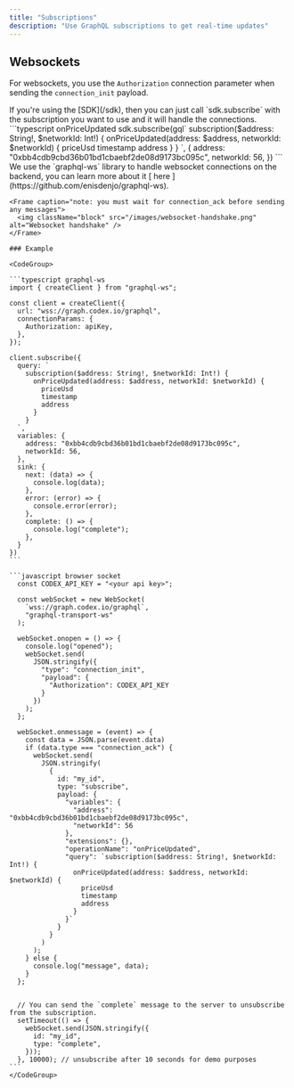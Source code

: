 ```yaml
---
title: "Subscriptions"
description: "Use GraphQL subscriptions to get real-time updates"
---
```



## Websockets

For websockets, you use the `Authorization` connection parameter when sending the `connection_init` payload.



<AccordionGroup>
  <Accordion title="Try it" defaultOpen>
    <div className="h-[400px] w-full">
      <EmbedFrame query={`
        subscription {
          onPriceUpdated(address: "0xbb4cdb9cbd36b01bd1cbaebf2de08d9173bc095c", networkId: 56) {
            priceUsd
            timestamp
            address
          }
        }
      `} />
    </div>
  </Accordion>
  <Accordion title="SDK">
    If you're using the [SDK](/sdk), then you can just call `sdk.subscribe` with the subscription you want to use and it will handle the connections.
    ```typescript onPriceUpdated
    sdk.subscribe(gql`
      subscription($address: String!, $networkId: Int!) {
        onPriceUpdated(address: $address, networkId: $networkId) {
          priceUsd
          timestamp
          address
        }
      }
    `, {
      address: "0xbb4cdb9cbd36b01bd1cbaebf2de08d9173bc095c",
      networkId: 56,
    })
    ```
  </Accordion>
  <Accordion title="Custom">
    We use the `graphql-ws` library to handle websocket connections on the backend, you can learn more about it [ here ](https://github.com/enisdenjo/graphql-ws).

    <Frame caption="note: you must wait for connection_ack before sending any messages">
      <img className="block" src="/images/websocket-handshake.png" alt="Websocket handshake" />
    </Frame>

    ### Example

    <CodeGroup>

    ```typescript graphql-ws
    import { createClient } from "graphql-ws";

    const client = createClient({
      url: "wss://graph.codex.io/graphql",
      connectionParams: {
        Authorization: apiKey,
      },
    });

    client.subscribe({
      query: `
        subscription($address: String!, $networkId: Int!) {
          onPriceUpdated(address: $address, networkId: $networkId) {
            priceUsd
            timestamp
            address
          }
        }
      `,
      variables: {
        address: "0xbb4cdb9cbd36b01bd1cbaebf2de08d9173bc095c",
        networkId: 56,
      },
      sink: {
        next: (data) => {
          console.log(data);
        },
        error: (error) => {
          console.error(error);
        },
        complete: () => {
          console.log("complete");
        },
      }
    })
    ```

    ```javascript browser socket
      const CODEX_API_KEY = "<your api key>";

      const webSocket = new WebSocket(
        `wss://graph.codex.io/graphql`,
        "graphql-transport-ws"
      );

      webSocket.onopen = () => {
        console.log("opened");
        webSocket.send(
          JSON.stringify({
            "type": "connection_init",
            "payload": {
              "Authorization": CODEX_API_KEY
            }
          })
        );
      };

      webSocket.onmessage = (event) => {
        const data = JSON.parse(event.data)
        if (data.type === "connection_ack") {
          webSocket.send(
            JSON.stringify(
              {
                id: "my_id",
                type: "subscribe",
                payload: {
                  "variables": {
                    "address": "0xbb4cdb9cbd36b01bd1cbaebf2de08d9173bc095c",
                    "networkId": 56
                  },
                  "extensions": {},
                  "operationName": "onPriceUpdated",
                  "query": `subscription($address: String!, $networkId: Int!) {
                    onPriceUpdated(address: $address, networkId: $networkId) {
                      priceUsd
                      timestamp
                      address
                    }
                  }`
                }
              }
            )
          );
        } else {
          console.log("message", data);
        }
      };


      // You can send the `complete` message to the server to unsubscribe from the subscription.
      setTimeout(() => {
        webSocket.send(JSON.stringify({
          id: "my_id",
          type: "complete",
        }));
      }, 10000); // unsubscribe after 10 seconds for demo purposes
    ```
    </CodeGroup>
  </Accordion>

</AccordionGroup>


